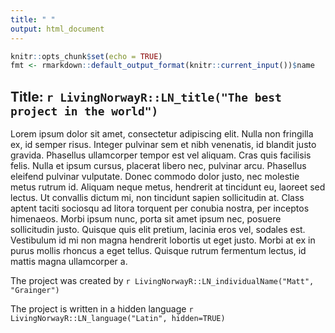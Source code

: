 ```yaml
---
title: " "
output: html_document
---
```


```r
knitr::opts_chunk$set(echo = TRUE)
fmt <- rmarkdown::default_output_format(knitr::current_input())$name
```

## Title: `r LivingNorwayR::LN_title("The best project in the world")`

Lorem ipsum dolor sit amet, consectetur adipiscing elit. Nulla non fringilla ex, id semper risus. Integer pulvinar sem et nibh venenatis, id blandit justo gravida. Phasellus ullamcorper tempor est vel aliquam. Cras quis facilisis felis. Nulla et ipsum cursus, placerat libero nec, pulvinar arcu. Phasellus eleifend pulvinar vulputate. Donec commodo dolor justo, nec molestie metus rutrum id. Aliquam neque metus, hendrerit at tincidunt eu, laoreet sed lectus. Ut convallis dictum mi, non tincidunt sapien sollicitudin at. Class aptent taciti sociosqu ad litora torquent per conubia nostra, per inceptos himenaeos. Morbi ipsum nunc, porta sit amet ipsum nec, posuere sollicitudin justo. Quisque quis elit pretium, lacinia eros vel, sodales est. Vestibulum id mi non magna hendrerit lobortis ut eget justo. Morbi at ex in purus mollis rhoncus a eget tellus. Quisque rutrum fermentum lectus, id mattis magna ullamcorper a.

The project was created by `r LivingNorwayR::LN_individualName("Matt", "Grainger")`

The project is written in a hidden language `r LivingNorwayR::LN_language("Latin", hidden=TRUE)`
